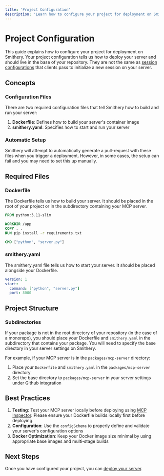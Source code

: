 ```yaml
---
title: 'Project Configuration'
description: 'Learn how to configure your project for deployment on Smithery.'
---
```


# Project Configuration

This guide explains how to configure your project for deployment on Smithery. Your project configuration tells us how to deploy your server and should live in the base of your repository. They are not the same as [session configurations](/use/session-config) that clients pass to initialize a new session on your server.

## Concepts

### Configuration Files
There are two required configuration files that tell Smithery how to build and run your server:

1. **Dockerfile**: Defines how to build your server's container image
2. **smithery.yaml**: Specifies how to start and run your server

### Automatic Setup
Smithery will attempt to automatically generate a pull-request with these files when you trigger a deployment. However, in some cases, the setup can fail and you may need to set this up manually.

## Required Files

### Dockerfile
The Dockerfile tells us how to build your server. It should be placed in the root of your project or in the subdirectory containing your MCP server.

```dockerfile
FROM python:3.11-slim

WORKDIR /app
COPY . .
RUN pip install -r requirements.txt

CMD ["python", "server.py"]
```

### smithery.yaml
The smithery.yaml file tells us how to start your server. It should be placed alongside your Dockerfile.

```yaml
version: 1
start:
  command: ["python", "server.py"]
  port: 8000
```

## Project Structure

### Subdirectories
If your package is not in the root directory of your repository (in the case of a monorepo), you should place your Dockerfile and `smithery.yaml` in the subdirectory that contains your package. You will need to specify the base directory in your server settings on Smithery.

For example, if your MCP server is in the `packages/mcp-server` directory:

1. Place your `Dockerfile` and `smithery.yaml` in the `packages/mcp-server` directory
2. Set the base directory to `packages/mcp-server` in your server settings under Github integration

## Best Practices

1. **Testing**: Test your MCP server locally before deploying using [MCP Inspector](https://github.com/modelcontextprotocol/inspector). Please ensure your Dockerfile builds locally first before deploying.
2. **Configuration**: Use the `configSchema` to properly define and validate your server's configuration options
3. **Docker Optimization**: Keep your Docker image size minimal by using appropriate base images and multi-stage builds

## Next Steps

Once you have configured your project, you can [deploy your server](/build/deployments).
